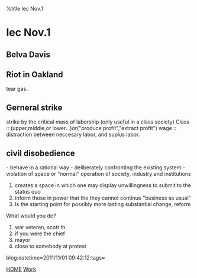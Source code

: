 %title lec Nov.1


=lec Nov.1=

==Belva Davis==
==Riot in Oakland==
tear gas..
==Gerneral strike==
strike by the critical mass of laborship
(only useful in a class society)
Class :: (upper,middle,or lower...)or("produce profit","extract profit")
wage :: distraction between neccesary labor, and suplus labor.
==civil disobedience==
- behave in a rational way
- deliberately confronting the existing system
- violation of space or "normal" operation of society, industry and institutions
# creates a space in which one may display unwillingness to submit to the status quo
# inform those in power that the they cannot continue "business as usual"
# Is the starting point for possibly more lasting substantial change, reform

What would you do?
# war veteran, scott th
# if you were the chief 
# mayor
# close to somebody at protest

blog:datetime=2011/11/01 09:42:12:tags=

[[index|HOME]]   [[Work]]
